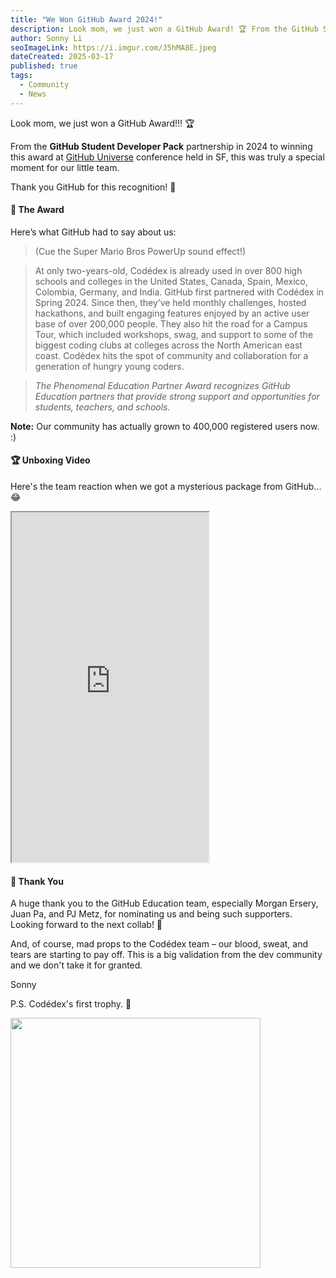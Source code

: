 ```yaml
---
title: "We Won GitHub Award 2024!"
description: Look mom, we just won a GitHub Award! 🏆 From the GitHub Student Developer Pack partnership in 2024 to winning this award at GitHub Universe conference held in SF, this was truly a special moment for our little team.
author: Sonny Li
seoImageLink: https://i.imgur.com/J5hMA8E.jpeg
dateCreated: 2025-03-17
published: true
tags:
  - Community
  - News
---
```


Look mom, we just won a GitHub Award!!! 🏆

From the **GitHub Student Developer Pack** partnership in 2024 to winning this award at [GitHub Universe](https://githubuniverse.com) conference held in SF, this was truly a special moment for our little team. 

Thank you GitHub for this recognition! 🌟

#### 📜 The Award

Here’s what GitHub had to say about us:

> (Cue the Super Mario Bros PowerUp sound effect!) 

> At only two-years-old, Codédex is already used in over 800 high schools and colleges in the United States, Canada, Spain, Mexico, Colombia, Germany, and India. GitHub first partnered with Codédex in Spring 2024. Since then, they’ve held monthly challenges, hosted hackathons, and built engaging features enjoyed by an active user base of over 200,000 people. They also hit the road for a Campus Tour, which included workshops, swag, and support to some of the biggest coding clubs at colleges across the North American east coast. Codédex hits the spot of community and collaboration for a generation of hungry young coders.

> _The Phenomenal Education Partner Award recognizes GitHub Education partners that provide strong support and opportunities for students, teachers, and schools._

**Note:** Our community has actually grown to 400,000 registered users now. :)

#### 🏆 Unboxing Video

Here's the team reaction when we got a mysterious package from GitHub... 😂

<iframe
  width="315"
  height="560"
  src="https://www.youtube.com/embed/hOvbnU5ULrE"
  title="YouTube video player"
  allowFullScreen
></iframe>

#### 🙏 Thank You

A huge thank you to the GitHub Education team, especially Morgan Ersery, Juan Pa, and PJ Metz, for nominating us and being such supporters. Looking forward to the next collab! 🤫

And, of course, mad props to the Codédex team – our blood, sweat, and tears are starting to pay off. This is a big validation from the dev community and we don't take it for granted. 

Sonny

P.S. Codédex's first trophy. 🥹

<div style={{display: "flex", justifyContent: "center", marginTop: "2rem", marginBottom: "-2rem"}}>
  <img src="https://i.imgur.com/3LDvO2j.jpeg" width="400"/>
</div>
